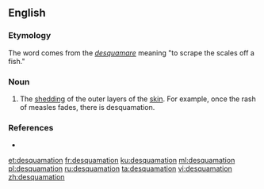 ==English==

===Etymology===
The word comes from the {{etyl|la|en}} ''[[desquamare]]'' meaning "to scrape the scales off a fish."

===Noun===
{{en-noun|~}}

# {{label|en|medical}} The [[shedding]] of the outer layers of the [[skin]]. For example, once the rash of measles fades, there is desquamation.

===References===
* {{R:Webster 1913}}

[[et:desquamation]]
[[fr:desquamation]]
[[ku:desquamation]]
[[ml:desquamation]]
[[pl:desquamation]]
[[ru:desquamation]]
[[ta:desquamation]]
[[vi:desquamation]]
[[zh:desquamation]]